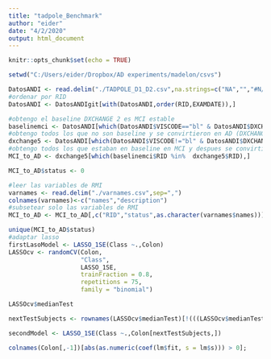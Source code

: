 ```yaml
---
title: "tadpole_Benchmark"
author: "eider"
date: "4/2/2020"
output: html_document
---
```


```r
knitr::opts_chunk$set(echo = TRUE)
```

```r
setwd("C:/Users/eider/Dropbox/AD experiments/madelon/csvs")

DatosANDI <- read.delim("./TADPOLE_D1_D2.csv",na.strings=c("NA","","#N/A","#DIV/0!"),sep = ",")
#ordenar por RID
DatosANDI <- DatosANDIgit[with(DatosANDI,order(RID,EXAMDATE)),]


```


```r
#obtengo el baseline DXCHANGE 2 es MCI estable
baselinemci <- DatosANDI[which(DatosANDI$VISCODE=="bl" & DatosANDI$DXCHANGE=="2"),]
#obtengo todos los que no son baseline y se convirtieron en AD (DXCHANGE 5 es AD)
dxchange5 <- DatosANDI[which(DatosANDI$VISCODE!="bl" & DatosANDI$DXCHANGE=="5"),]
#obtengo todos los que estaban en baseline en MCI y despues se convirtieron a AD
MCI_to_AD <- dxchange5[which(baselinemci$RID %in%  dxchange5$RID),]

MCI_to_AD$status <- 0

```


```r
#leer las variables de RMI 
varnames <- read.delim("./varnames.csv",sep=",")
colnames(varnames)<-c("names","description")
#subsetear solo las variables de RMI
MCI_to_AD <- MCI_to_AD[,c("RID","status",as.character(varnames$names))]


```



```r

unique(MCI_to_AD$status)
#adaptar lasso
firstLasoModel <- LASSO_1SE(Class ~.,Colon)
LASSOcv <- randomCV(Colon,
                    "Class",
                    LASSO_1SE,
                    trainFraction = 0.8,
                    repetitions = 75,
                    family = "binomial")

LASSOcv$medianTest

nextTestSubjects <- rownames(LASSOcv$medianTest)[!(((LASSOcv$medianTest[,1] > 0) == (LASSOcv$medianTest[,2] >= 0)))]

secondModel <- LASSO_1SE(Class ~.,Colon[nextTestSubjects,])

colnames(Colon[,-1])[abs(as.numeric(coef(lm$fit, s = lm$s))) > 0];

```

